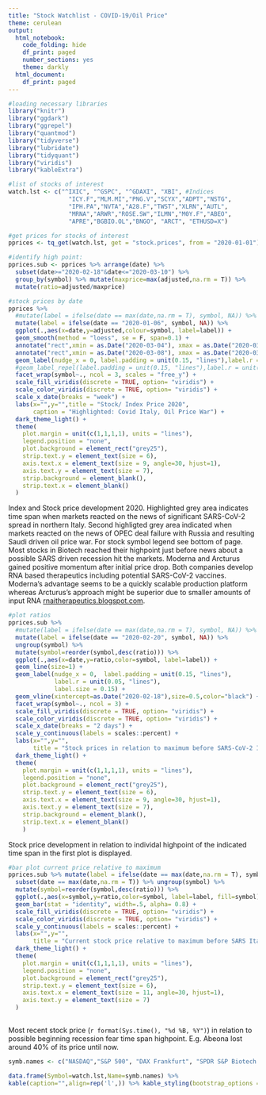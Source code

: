 ```yaml
---
title: "Stock Watchlist - COVID-19/Oil Price"
theme: cerulean
output:
  html_notebook:
    code_folding: hide
    df_print: paged
    number_sections: yes
    theme: darkly
  html_document:
    df_print: paged
---
```

```r
#loading necessary libraries
library("knitr")
library("ggdark")
library("ggrepel")
library("quantmod")
library("tidyverse")
library("lubridate")
library("tidyquant")
library("viridis")
library("kableExtra")
```

```r
#list of stocks of interest
watch.lst <- c("^IXIC", "^GSPC", "^GDAXI", "XBI", #Indices
                 "ICY.F","MLM.MI","PNG.V","SCYX","ADPT","NSTG",
                 "IPH.PA","NVTA","A28.F","TWST","XLRN","AUTL",
                 "MRNA","ARWR","ROSE.SW","ILMN","M0Y.F","ABEO",
                 "APRE","BGBIO.OL","BNGO", "ARCT", "ETHUSD=X")

#get prices for stocks of interest
pprices <- tq_get(watch.lst, get = "stock.prices", from = "2020-01-01")

#identify high point:
pprices.sub <- pprices %>% arrange(date) %>% 
  subset(date>="2020-02-18"&date<="2020-03-10") %>% 
  group_by(symbol) %>% mutate(maxprice=max(adjusted,na.rm = T)) %>% 
  mutate(ratio=adjusted/maxprice)
```

```r
#stock prices by date
pprices %>%
  #mutate(label = ifelse(date == max(date,na.rm = T), symbol, NA)) %>% 
  mutate(label = ifelse(date == "2020-01-06", symbol, NA)) %>% 
  ggplot(.,aes(x=date,y=adjusted,colour=symbol, label=label)) +
  geom_smooth(method = "loess", se = F, span=0.1) + 
  annotate("rect",xmin = as.Date("2020-03-04"), xmax = as.Date("2020-03-10"), ymin = 0, ymax = Inf, alpha=.15) +
  annotate("rect",xmin = as.Date("2020-03-08"), xmax = as.Date("2020-03-09"), ymin = 0, ymax = Inf, alpha=.2) +
  geom_label(nudge_x = 0, label.padding = unit(0.15, "lines"),label.r = unit(0.05, "lines"),label.size = 0.15) +
  #geom_label_repel(label.padding = unit(0.15, "lines"),label.r = unit(0.05, "lines"),label.size = 0.15, point.padding = unit(1, "lines"), direction     = "y") +
  facet_wrap(symbol~., ncol = 3, scales = "free_y") +
  scale_fill_viridis(discrete = TRUE, option= "viridis") +
  scale_color_viridis(discrete = TRUE, option= "viridis") +
  scale_x_date(breaks = "week") +
  labs(x="",y="",title = "Stock/ Index Price 2020",
       caption = "Highlighted: Covid Italy, Oil Price War") +
  dark_theme_light() +
  theme(
    plot.margin = unit(c(1,1,1,1), units = "lines"),
    legend.position = "none",
    plot.background = element_rect("grey25"),
    strip.text.y = element_text(size = 6),
    axis.text.x = element_text(size = 9, angle=30, hjust=1),
    axis.text.y = element_text(size = 7),
    strip.background = element_blank(),
    strip.text.x = element_blank()
  )
```
Index and Stock price development 2020. Highlighted grey area indicates time span when markets reacted on the news of significant SARS-CoV-2 spread in northern Italy. Second highligted grey area indicated when markets reacted on the news of OPEC deal failure with Russia and resulting Saudi driven oil price war. For stock symbol legend see bottom of page. Most stocks in Biotech reached their highpoint just before news about a possible SARS driven recession hit the markets. Moderna and Arcturus gained positive momentum after initial price drop. Both companies develop RNA based therapeutics including potential SARS-CoV-2 vaccines. Moderna's advantage seems to be a quickly scalable production platform whereas Arcturus's approach might be superior due to smaller amounts of input RNA [rnaitherapeutics.blogspot.com](https://rnaitherapeutics.blogspot.com/2020/03/rnai-therapeutics-and-mrna-vaccines-for.html).

```r
#plot ratios
pprices.sub %>% 
  #mutate(label = ifelse(date == max(date,na.rm = T), symbol, NA)) %>%
  mutate(label = ifelse(date == "2020-02-20", symbol, NA)) %>% 
  ungroup(symbol) %>% 
  mutate(symbol=reorder(symbol,desc(ratio))) %>%
  ggplot(.,aes(x=date,y=ratio,color=symbol, label=label)) +
  geom_line(size=1) +
  geom_label(nudge_x = 0,  label.padding = unit(0.15, "lines"),
             label.r = unit(0.05, "lines"),
             label.size = 0.15) +
  geom_vline(xintercept=as.Date("2020-02-18"),size=0.5,color="black") +
  facet_wrap(symbol~., ncol = 3) +
  scale_fill_viridis(discrete = TRUE, option= "viridis") +
  scale_color_viridis(discrete = TRUE, option= "viridis") +
  scale_x_date(breaks = "2 days") +  
  scale_y_continuous(labels = scales::percent) +
  labs(x="",y="", 
       title = "Stock prices in relation to maximum before SARS-CoV-2 Italy hit") +
  dark_theme_light() +
  theme(
    plot.margin = unit(c(1,1,1,1), units = "lines"),
    legend.position = "none",
    plot.background = element_rect("grey25"),
    strip.text.y = element_text(size = 6),
    axis.text.x = element_text(size = 9, angle=30, hjust=1),
    axis.text.y = element_text(size = 7),
    strip.background = element_blank(),
    strip.text.x = element_blank()
    )
```
Stock price development in relation to individal highpoint of the indicated time span in the first plot is displayed.

```r
#bar plot current price relative to maximum
pprices.sub %>% mutate(label = ifelse(date == max(date,na.rm = T), symbol, NA)) %>%
  subset(date == max(date,na.rm = T)) %>% ungroup(symbol) %>% 
  mutate(symbol=reorder(symbol,desc(ratio))) %>% 
  ggplot(.,aes(x=symbol,y=ratio,color=symbol, label=label, fill=symbol)) +
  geom_bar(stat = "identity", width=.5, alpha= 0.8) +
  scale_fill_viridis(discrete = TRUE, option= "viridis") +
  scale_color_viridis(discrete = TRUE, option= "viridis") +
  scale_y_continuous(labels = scales::percent) +
  labs(x="",y="",
       title = "Current stock price relative to maximum before SARS Italy") +
  dark_theme_light() +
  theme(
    plot.margin = unit(c(1,1,1,1), units = "lines"),
    legend.position = "none",
    plot.background = element_rect("grey25"),
    strip.text.y = element_text(size = 6),
    axis.text.x = element_text(size = 11, angle=30, hjust=1),
    axis.text.y = element_text(size = 7)
  )
  
```
Most recent stock price (`r format(Sys.time(), "%d %B, %Y")`) in relation to possible beginning recession fear time span highpoint. E.g. Abeona lost around 40% of its price until now.

```r
symb.names <- c("NASDAQ","S&P 500", "DAX Frankfurt", "SPDR S&P Biotech ETF","Incyte Corporation Frankfurt","Molecular Medicine Milan","Kraken Robotics Inc.", "Scynexis Inc.", "Adaptive Biotechnologies Corp.", "NanoStrings Technologies Inc.", "Innate Pharma S.A. Paris", "Invitae Corporation", "Affimed N.V. Frankfurt", "Twist Bioscience Corp", "Acceleron Pharma Inc.", "Autolus Therapeutics plc", "Moderna, Inc.", "Arrowhead Pharmaceuticals, Inc.", "Zur Rose Group AG Swiss", "Illumina, Inc.","Mynaric AG Frankfurt", "Abeona Therapeutics Inc.", "Aprea Therapeutics, Inc.", "BerGenBio ASA Oslo", "Bionano Genomics, Inc.", "Arcturus Therapeutics Holdings Inc.","Ethereum USD")

data.frame(Symbol=watch.lst,Name=symb.names) %>% 
kable(caption="",align=rep('l',)) %>% kable_styling(bootstrap_options = c("striped", "hover", "condensed", "responsive"), position="center", full_width = F,font_size = 8) %>% column_spec(1,width = "1in") %>% column_spec(2,width = "2in")
```